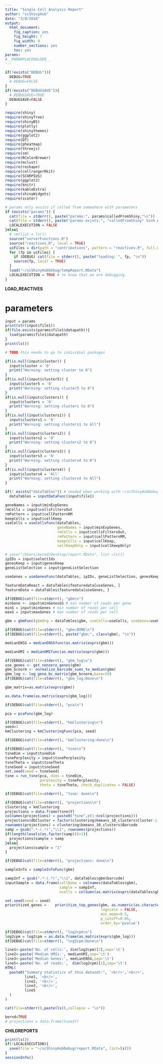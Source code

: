 ```yaml
---
title: "Single Cell Analysis Report"
author: "scShinyHub"
date: "3/8/2018"
output: 
  html_document: 
    fig_caption: yes
    fig_height: 7
    fig_width: 9
    number_sections: yes
    toc: yes
params:
#__PARAMPLACEHOLDER__
---
```


```r
if(!exists("DEBUG")){
  DEBUG=TRUE
  # DEBUG=FALSE
}
if(!exists("DEBUGSAVE")){
  # DEBUGSAVE=TRUE
  DEBUGSAVE=FALSE
}


```

```r
require(shiny)
require(shinyTree)
require(shinyBS)
require(plotly)
require(shinythemes)
require(ggplot2)
require(DT)
require(pheatmap)
require(threejs)
require(sm)
require(RColorBrewer)
require(mclust)
require(reshape)
require(cellrangerRkit)
require(SCORPIUS)
require(ggplot2)
require(knitr)
require(kableExtra)
require(shinyWidgets)
require(scater)

# params only exsits if called from somewhere with parameters
if (exists("params")) {
  cat(file = stderr(), paste("params:", params$calledFromShiny,"\n"))
  cat(file = stderr(), paste("params exists:", "calledFromShiny" %in% names(params) ,"\n"))
  LOCALEXECUTION = FALSE
}else{
  # rm(list = ls())
  source("serverFunctions.R")
  source("reactives.R", local = TRUE)
  uiFiles = dir(path = "contributions", pattern = "reactives.R", full.names = TRUE, recursive = TRUE)
  for (fp in uiFiles) {
    if (DEBUG) cat(file = stderr(), paste("loading: ", fp, "\n"))
    source(fp, local = TRUE)
  }
  load("~/scShinyHubDebug/tempReport.RData")
  LOCALEXECUTION = TRUE # to know that we are debugging.
}

```


__LOAD_REACTIVES__

# parameters

```r
input = params
print(str(input$file1))
if(file.exists(params$file1$datapath)){
  load(params$file1$datapath)
}
print(ls())
```



```r
# TODO this needs to go to individual packages

if(is.null(input$cluster)) {
  input$cluster = '0'
  print("Warning: setting cluster to 0")
}
if(is.null(input$cluster5)) {
  input$cluster5 = '0'
  print("Warning: setting cluster5 to 0")
}
if(is.null(input$clusters)) {
  input$clusters = '0'
  print("Warning: setting clusters to 0")
}
if(is.null(input$clusters1)) {
  input$clusters1 = '0'
  print("Warning: setting clusters1 to All")
}
if(is.null(input$clusters2)) {
  input$clusters2 = '0'
  print("Warning: setting clusters2 to 0")
}
if(is.null(input$clusters3)) {
  input$clusters3 = '0'
  print("Warning: setting clusters4 to 0")
}
if(is.null(input$clusters4)) {
  input$clusters4 = 'All'
  print("Warning: setting clusters4 to All")
}

```


```r
if(! exists("dataTables")) # needed when working with ~/scShinyHubDebug/reports.Data
  dataTables = inputDataFunc(input$file1)
```

```r
geneNames = input$minExpGenes
rmCells = input$cellsFiltersOut
rmPattern = input$cellPatternRM
keepCells = input$cellKeep
useCells = useCellsFunc(dataTables, 
                        geneNames = input$minExpGenes,
                        rmCells = input$cellsFiltersOut,
                        rmPattern = input$cellPatternRM,
                        keepCells = input$cellKeep,
                        cellKeepOnly = input$cellKeepOnly)
```

```r
# save("/Users/bernd/Desktop/report.RData", list =ls())
ipIDs = input$selectIds
genesKeep = input$genesKeep
geneListSelection = input$geneListSelection

useGenes = useGenesFunc(dataTables, ipIDs, geneListSelection, genesKeep, geneLists)

```


```r

featureDataReact = dataTables$featuredata[useGenes, ]
featureData = dataTables$featuredata[useGenes, ]
```

```r
if(DEBUG)cat(file=stderr(), "gbm\n")
minGene <- input$minGenesGS # min number of reads per gene 
minG = input$minGenes # min number of reads per cell
maxG = input$maxGenes # max number of reads per cell

gbm = gbmFunc(gbmOrg = dataTables$gbm, useCells=useCells, useGenes=useGenes, minGene=minGene, minG = minG, maxG=maxG)

if(DEBUG)cat(file=stderr(), "gbm:DONE\n")
if(DEBUG)cat(file=stderr(), paste("gbm:", class(gbm), "\n"))

```


```r
medianENSG = medianENSGfunc(as.matrix(exprs(gbm)))
```


```r
medianUMI = medianUMIfunc(as.matrix(exprs(gbm)))
```



```r
if(DEBUG)cat(file=stderr(), "gbm_log\n")
use_genes <- get_nonzero_genes(gbm)
gbm_bcnorm <- normalize_barcode_sums_to_median(gbm)
gbm_log <- log_gene_bc_matrix(gbm_bcnorm,base=10)
if(DEBUG)cat(file=stderr(), "gbm_log:Done\n")

```


```r

gbm_matrix=as.matrix(exprs(gbm))
```

```r
as.data.frame(as.matrix(exprs(gbm_log)))
```

```r
if(DEBUG)cat(file=stderr(), "pca\n")

pca = pcaFunc(gbm_log)
```

```r
if(DEBUG)cat(file=stderr(), "kmClustering\n")
seed=1
kmClustering = kmClusteringFunc(pca, seed)

if(DEBUG)cat(file=stderr(), "kmClustering:done\n")

```

```r
if(DEBUG)cat(file=stderr(), "tsne\n")
tsneDim = input$tsneDim
tsnePerplexity = input$tsnePerplexity
tsneTheta = input$tsneTheta
tsneSeed = input$tsneSeed
set.seed(seed = tsneSeed)
tsne = run_tsne(pca, dims = tsneDim, 
                perplexity = tsnePerplexity, 
                theta = tsneTheta, check_duplicates = FALSE)

if(DEBUG)cat(file=stderr(), "tsne: done\n")
```


```r
if(DEBUG)cat(file=stderr(), "projections\n")
clustering = kmClustering
projections = data.frame(tsne$Y)
colnames(projections) = paste0("tsne",c(1:ncol(projections)))
projections$dbCluster = factor(clustering$kmeans_10_clusters$Cluster-1)
rownames(projections) = clustering$kmeans_10_clusters$Barcode
samp = gsub(".*-(.*)","\\1", rownames(projections))
if(length(levels(as.factor(samp)))>1){
  projections$sample = samp
}else{
  projections$sample = "1"
}

if(DEBUG)cat(file=stderr(), "projections: done\n")
```

```r
sampleInfo = sampleInfoFunc(gbm)
```

```r
sampInf = gsub(".*-(.*)","\\1", dataTables$gbm$barcode)
inputSample = data.frame(cellName = colnames(dataTables$gbm),
                         sample = sampInf,
                         ncells = colSums(as.matrix(exprs(dataTables$gbm))))

```

```r
set.seed(seed = seed)
prioritized_genes =    prioritize_top_genes(gbm, as.numeric(as.character(projections$dbCluster)), "sseq",
                                            logscale = FALSE, 
                                            min_mean=0.5, 
                                            p_cutoff=0.05,
                                            order_by='pvalue')

```

```r
if(DEBUG)cat(file=stderr(), "log2cpm\n")
log2cpm = log2cpm = as.data.frame(as.matrix(exprs(gbm_log)))
if(DEBUG)cat(file=stderr(), "log2cpm:Done\n")

```


```r


line1<-paste('No. of cells:', dim(log2cpm)[2],sep='\t')
line2<-paste('Median UMIs:', medianUMI,sep='\t')
line3<-paste('Median Genes:', medianENSG,sep='\t')
line5<-paste('No. of reads:',  dim(log2cpm)[1],sep='\t')
HTML(
  paste0("Summary statistics of this dataset:", '<br/>','<br/>',
         line1, '<br/>', 
         line2, '<br/>',
         line3, '<br/>',
         line5
  )
)

```




```r
cat(file=stderr(),paste(ls(),collapse = "\n"))

bernd=TRUE
# projections = data.frame(tsne$Y)

```

__CHILDREPORTS__


```r
print(ls())
if(!LOCALEXECUTION){
  save(file = "~/scShinyHubDebug/report.RData", list=ls())
}
sessionInfo()
```

